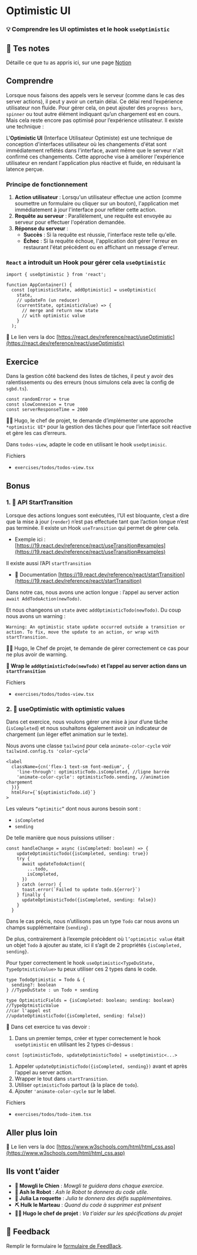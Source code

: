 # Optimistic UI

### 💡 Comprendre les UI optimistes et le hook `useOptimistic`

## 📝 Tes notes

Détaille ce que tu as appris ici, sur une page [Notion](https://go.mikecodeur.com/course-notes-template)

## Comprendre

Lorsque nous faisons des appels vers le serveur (comme dans le cas des server actions), il peut y avoir un certain délai. Ce délai rend l’expérience utilisateur non fluide. Pour gérer cela, on peut ajouter des `progress bars`, `spinner` ou tout autre élément indiquant qu’un chargement est en cours. Mais cela reste encore pas optimisé pour l’expérience utilisateur. Il existe une technique :

L'**Optimistic UI** (Interface Utilisateur Optimiste) est une technique de conception d'interfaces utilisateur où les changements d'état sont immédiatement reflétés dans l'interface, avant même que le serveur n'ait confirmé ces changements. Cette approche vise à améliorer l'expérience utilisateur en rendant l'application plus réactive et fluide, en réduisant la latence perçue.

### **Principe de fonctionnement**

1. **Action utilisateur** : Lorsqu'un utilisateur effectue une action (comme soumettre un formulaire ou cliquer sur un bouton), l'application met immédiatement à jour l'interface pour refléter cette action.
2. **Requête au serveur** : Parallèlement, une requête est envoyée au serveur pour effectuer l'opération demandée.
3. **Réponse du serveur** :
   - **Succès** : Si la requête est réussie, l'interface reste telle qu'elle.
   - **Échec** : Si la requête échoue, l'application doit gérer l'erreur en restaurant l'état précédent ou en affichant un message d'erreur.

### `React` a introduit un Hook pour gérer cela **`useOptimistic`**

```tsx
import { useOptimistic } from 'react';

function AppContainer() {
  const [optimisticState, addOptimistic] = useOptimistic(
    state,
    // updateFn (un reducer)
    (currentState, optimisticValue) => {
      // merge and return new state
      // with optimistic value
    }
  );
```

📑 Le lien vers la doc [https://react.dev/reference/react/useOptimistic](https://react.dev/reference/react/useOptimistic)

## Exercice

Dans la gestion côté backend des listes de tâches, il peut y avoir des ralentissements ou des erreurs (nous simulons cela avec la config de `sgbd.ts`).

```tsx
const randomError = true
const slowConnexion = true
const serverResponseTime = 2000
```

👨‍✈️ Hugo, le chef de projet, te demande d’implémenter une approche `*optimistic UI*` pour la gestion des tâches pour que l’interface soit réactive et gère les cas d’erreurs.

Dans `todos-view`, adapte le code en utilisant le hook `useOptimisic`.

Fichiers

- `exercises/todos/todos-view.tsx`

## Bonus

### 1. 🚀 API StartTransition

Lorsque des actions longues sont exécutées, l’UI est bloquante, c’est a dire que la mise à jour (`render`) n’est pas effectuée tant que l’action longue n’est pas terminée. Il existe un Hook `useTransition` qui permet de gérer cela.

- Exemple ici : [https://19.react.dev/reference/react/useTransition#examples](https://19.react.dev/reference/react/useTransition#examples)

Il existe aussi l’API `startTransition`

- 📑 Documentation [https://19.react.dev/reference/react/startTransition](https://19.react.dev/reference/react/startTransition)

Dans notre cas, nous avons une action longue : l’appel au server action `await AddTodoAction(newTodo)`.

Et nous changeons un `state` avec `addOptimisticTodo(newTodo)`. Du coup nous avons un warning :

```tsx
Warning: An optimistic state update occurred outside a transition or action. To fix, move the update to an action, or wrap with startTransition.
```

👨‍✈️ Hugo, le Chef de projet, te demande de gérer correctement ce cas pour ne plus avoir de warning.

**🐶 Wrap le `addOptimisticTodo(newTodo)` et l’appel au server action dans un `startTransition`**

Fichiers

- `exercises/todos/todos-view.tsx`

### 2. 🚀 useOptimistic with optimistic values

Dans cet exercice, nous voulons gérer une mise à jour d’une tâche (`isCompleted`) et nous souhaitons également avoir un indicateur de chargement (un léger effet animation sur le texte).

Nous avons une classe `tailwind` pour cela `animate-color-cycle` voir `tailwind.config.ts 'color-cycle’`

```tsx
<label
  className={cn('flex-1 text-sm font-medium', {
    'line-through': optimisticTodo.isCompleted, //ligne barrée
    'animate-color-cycle': optimisticTodo.sending, //animation chargement
  })}
  htmlFor={`${optimisticTodo.id}`}
>
```

Les valeurs `“optimitic”` dont nous aurons besoin sont :

- `isCompleted`
- `sending`

De telle manière que nous puissions utiliser :

```tsx
const handleChange = async (isCompleted: boolean) => {
    updateOptimisticTodo({isCompleted, sending: true})
    try {
      await updateTodoAction({
        ...todo,
        isCompleted,
      })
    } catch (error) {
      toast.error(`Failed to update todo.${error}`)
    } finally {
      updateOptimisticTodo({isCompleted, sending: false})
    }
  }
```

Dans le cas précis, nous n’utilisons pas un type `Todo` car nous avons un champs supplémentaire (`sending`) .

De plus, contrairement à l’exemple précèdent où `l’optimistic value` était un objet `Todo` à ajouter au state, ici il s’agit de 2 propriétés `{isCompleted, sending}`.

Pour typer correctement le hook `useOptimistic<TypeDuState, TypeOptmisticValue>` tu peux utiliser ces 2 types dans le code.

```tsx
type TodoOptimistic = Todo & {
  sending?: boolean
} //TypeDuState : un Todo + sending

type OptimisticFields = {isCompleted: boolean; sending: boolean} //TypeOptmisticValue
//car l'appel est
//updateOptimisticTodo({isCompleted, sending: false})
```

🐶 Dans cet exercice tu vas devoir :

1. Dans un premier temps, créer et typer correctement le hook `useOptimistic` en utilisant les 2 types ci-dessus :

```tsx
const [optimisticTodo, updateOptimisticTodo] = useOptimistic<...>
```

1. Appeler `updateOptimisticTodo({isCompleted, sending})` avant et après l’appel au server action.
2. Wrapper le tout dans `startTransition`.
3. Utiliser `optimisticTodo` partout (à la place de `todo`).
4. Ajouter `'animate-color-cycle` sur le label.

Fichiers

- `exercises/todos/todo-item.tsx`

## Aller plus loin

📑 Le lien vers la doc [https://www.w3schools.com/html/html_css.asp](https://www.w3schools.com/html/html_css.asp)

## Ils vont t’aider

- **🐶 Mowgli le Chien** : _Mowgli te guidera dans chaque exercice._
- **🤖 Ash le Robot** : _Ash le Robot te donnera du code utile._
- **🚀 Julia La roquette** : _Julia te donnera des défis supplémentaires._
- **⛏️ Hulk le Marteau** : _Quand du code à supprimer est présent_
- **👨‍✈️ Hugo le chef de projet** : _Va t'aider sur les spécifications du projet_

## 🐜 Feedback

Remplir le formulaire le [formulaire de FeedBack](https://go.mikecodeur.com/cours-next-avis?entry.1912869708=Next%20PRO&entry.1430994900=03.RSC%20Data%20fetch&entry.533578441=06%20Optimistic%20UI).

